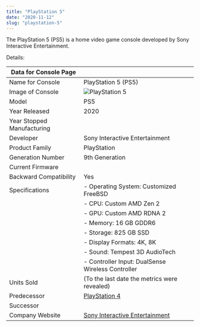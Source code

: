 ```yaml
---
title: "PlayStation 5"
date: "2020-11-12"
slug: "playstation-5"
---
```


The PlayStation 5 (PS5) is a home video game console developed by Sony Interactive Entertainment.

Details:

| Data for Console Page               |                                                  |
|-----------------------------------|--------------------------------------------------|
| Name for Console                  | PlayStation 5 (PS5)                              |
| Image of Console                  | ![PlayStation 5](link_to_image)                |
| Model                             | PS5                                              |
| Year Released                     | 2020                                           |
| Year Stopped Manufacturing        |                                                  |
| Developer                         | Sony Interactive Entertainment                 |
| Product Family                    | PlayStation                                      |
| Generation Number                 | 9th Generation                                   |
| Current Firmware                  |                                                  |
| Backward Compatibility            | Yes                                              |
| Specifications                    | - Operating System: Customized FreeBSD          |
|                                   | - CPU: Custom AMD Zen 2                        |
|                                   | - GPU: Custom AMD RDNA 2                       |
|                                   | - Memory: 16 GB GDDR6                           |
|                                   | - Storage: 825 GB SSD                           |
|                                   | - Display Formats: 4K, 8K                     |
|                                   | - Sound: Tempest 3D AudioTech                   |
|                                   | - Controller Input: DualSense Wireless Controller|
| Units Sold                        | (To the last date the metrics were revealed)    |
| Predecessor                       | [PlayStation 4](link_to_previous_console)     |
| Successor                         |                                                  |
| Company Website                   | [Sony Interactive Entertainment](company_website)|
